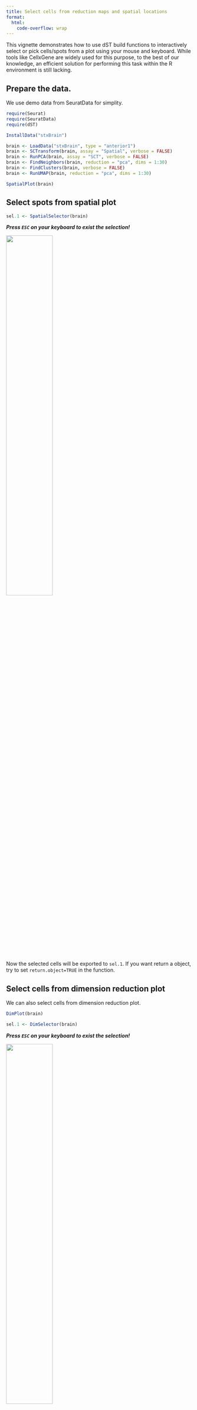 ```yaml
---
title: Select cells from reduction maps and spatial locations
format:
  html:
    code-overflow: wrap
---
```


This vignette demonstrates how to use dST build functions to interactively select or pick cells/spots from a plot using your mouse and keyboard. While tools like CellxGene are widely used for this purpose, to the best of our knowledge, an efficient solution for performing this task within the R environment is still lacking.

## Prepare the data.
We use demo data from SeuratData for simplity.

```r
require(Seurat)
require(SeuratData)
require(dST)

InstallData("stxBrain")

brain <- LoadData("stxBrain", type = "anterior1")
brain <- SCTransform(brain, assay = "Spatial", verbose = FALSE)
brain <- RunPCA(brain, assay = "SCT", verbose = FALSE)
brain <- FindNeighbors(brain, reduction = "pca", dims = 1:30)
brain <- FindClusters(brain, verbose = FALSE)
brain <- RunUMAP(brain, reduction = "pca", dims = 1:30)

SpatialPlot(brain)
```

## Select spots from spatial plot
```r
sel.1 <- SpatialSelector(brain)
```
***Press `ESC` on your keyboard to exist the selection!***

![](spatial_selector.gif){width=50%}


Now the selected cells will be exported to `sel.1`. If you want return a object, try to set `return.object=TRUE` in the function.


## Select cells from dimension reduction plot

We can also select cells from dimension reduction plot.
```r
DimPlot(brain)
```

```r
sel.1 <- DimSelector(brain)
```

***Press `ESC` on your keyboard to exist the selection!***

![](dim_selector.gif){width=50%}

## Select cells based on a feature expression
```r
FeaturePlot(brain, features = c('Ttr'), order=TRUE)
```

```r
FeatureSelector(brain, feature = c('Ttr'), order=TRUE)
```

Please note in `FeatureSelector()` only one feature is support at each selection. Therefore, I designed the parameter `feature` instead of orignal `features` here.

![](feature_selector.gif){width=50%}


## Select cells from Image-based spatial data

Here we will use 10x Genomics Xenium data, generated from [Seurat's tutorial](https://satijalab.org/seurat/articles/seurat5_spatial_vignette_2).
```r
xenium.obj <- readRDS("xenium.rds")
ImageDimPlot(xenium.obj, border.color = "white", border.size = 0.1, cols = "polychrome")
```

```r
ImageDimSelector(xenium.obj, border.color = "white", border.size = 0.1)
```
![](image_selector.gif){width=80%}


## Generate 2D concave hull of selected region

In spatial transcriptomics, it is sometimes necessary to manually define capsule or membrane regions, as these areas are often thin, mixed with neighboring cells, and difficult to identify accurately. Manually specifying these regions can be beneficial for downstream analyses, such as zonation analysis, where precise spatial organization of cells is critical for understanding tissue architecture and functional gradients.

```r
sel <- SpatialConcaveHull(brain)
```

![](concave_selector.gif){width=50%}


## Questions?

If you have any questions regarding this vignette, the usage of dST or suggestions, please feel free to report them through the [discussion forum](https://github.com/shiquan/dST/discussions).

